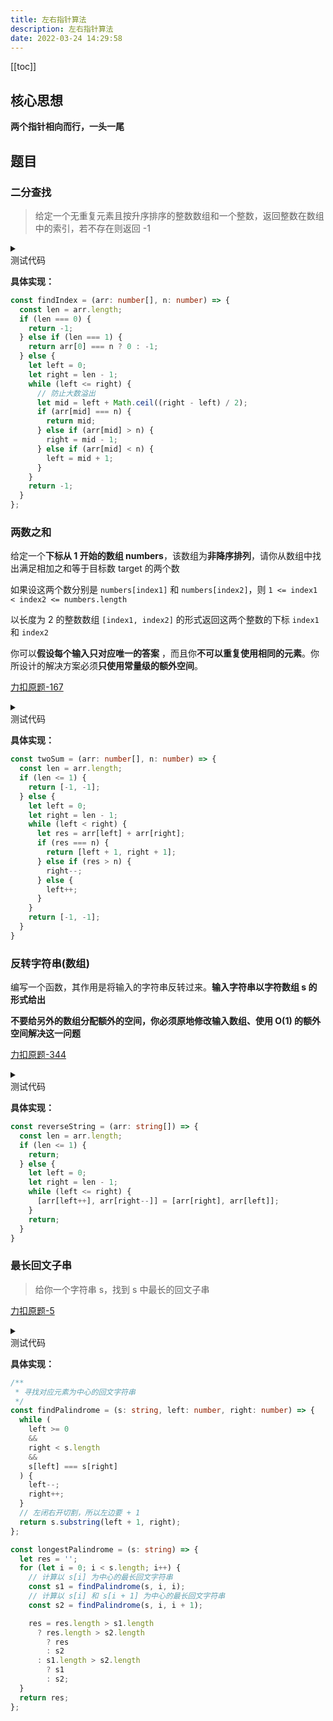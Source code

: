 ```yaml
---
title: 左右指针算法
description: 左右指针算法
date: 2022-03-24 14:29:58
---
```


[[toc]]

## 核心思想

<Alert type="info">**两个指针相向而行，一头一尾**</Alert>

## 题目

### 二分查找

> 给定一个无重复元素且按升序排序的整数数组和一个整数，返回整数在数组中的索引，若不存在则返回 -1

<details>
  <summary class="cursor-pointer">
    <div class="inline-flex">
      <div class="i-vscode-icons-file-type-testts mr-1"></div>
      <div>测试代码</div>
    </div>
  </summary>

```ts
describe('左右指针——二分查找', () => {
  it('空数组', () => {
    expect(findIndex([], 1)).toBe(-1);
  });

  it('奇数长度的数组', () => {
    expect(findIndex([1, 2, 5, 8, 10], 10)).toBe(4);
  });

  it('偶数长度的数组', () => {
    expect(findIndex([1, 2, 5, 8, 10, 11, 19, 33, 99, 108], 33)).toBe(7);
  });
});
```
  
</details>

**具体实现：**

```ts
const findIndex = (arr: number[], n: number) => {
  const len = arr.length;
  if (len === 0) {
    return -1;
  } else if (len === 1) {
    return arr[0] === n ? 0 : -1;
  } else {
    let left = 0;
    let right = len - 1;
    while (left <= right) {
      // 防止大数溢出
      let mid = left + Math.ceil((right - left) / 2);
      if (arr[mid] === n) {
        return mid;
      } else if (arr[mid] > n) {
        right = mid - 1;
      } else if (arr[mid] < n) {
        left = mid + 1;
      }
    }
    return -1;
  }
};
```

### 两数之和

给定一个**下标从 1 开始的数组 numbers**，该数组为**非降序排列**，请你从数组中找出满足相加之和等于目标数 target 的两个数

如果设这两个数分别是 `numbers[index1]` 和 `numbers[index2]`，则 `1 <= index1 < index2 <= numbers.length`

以长度为 2 的整数数组 `[index1, index2]` 的形式返回这两个整数的下标 `index1` 和 `index2`

你可以**假设每个输入只对应唯一的答案** ，而且你**不可以重复使用相同的元素**。你所设计的解决方案必须**只使用常量级的额外空间**。

[<div class="i-cib-leetcode"></div> 力扣原题-167](https://leetcode-cn.com/problems/two-sum-ii-input-array-is-sorted/)

<details>
  <summary class="cursor-pointer">
    <div class="inline-flex">
      <div class="i-vscode-icons-file-type-testts mr-1"></div>
      <div>测试代码</div>
    </div>
  </summary>

```ts
describe('左右指针——两数之和', () => {
  it('特殊情况', () => {
    expect(twoSum([], 1)).toEqual([-1, -1]);
    expect(twoSum([1], 1)).toEqual([-1, -1]);
  });

  it('其他情况', () => {
    expect(twoSum([1, 2, 5, 8, 10], 10)).toEqual([2, 4]);
    expect(twoSum([1, 2, 5, 8, 10], 9)).toEqual([1, 4]);
    expect(twoSum([1, 2, 5, 8, 10], 8)).toEqual([-1, -1]);
    expect(twoSum([1, 2, 5, 8, 10], 7)).toEqual([2, 3]);
    expect(twoSum([1, 2, 5, 8, 10], 6)).toEqual([1, 3]);
    expect(twoSum([1, 2, 5, 8, 10], 5)).toEqual([-1, -1]);
    expect(twoSum([1, 2, 5, 8, 10], 4)).toEqual([-1, -1]);
    expect(twoSum([1, 2, 5, 8, 10], 3)).toEqual([1, 2]);
    expect(twoSum([1, 2, 5, 8, 10], 2)).toEqual([-1, -1]);
    expect(twoSum([1, 2, 5, 8, 10], 1)).toEqual([-1, -1]);
    expect(twoSum([1, 2, 5, 8, 10], 0)).toEqual([-1, -1]);
  });

  it('官方示例', () => {
    expect(twoSum([2, 7, 11, 15], 9)).toEqual([1, 2]);
    expect(twoSum([2, 3, 4], 6)).toEqual([1, 3]);
    expect(twoSum([-1, 0], -1)).toEqual([1, 2]);
  });
});
```
  
</details>

**具体实现：**

```ts
const twoSum = (arr: number[], n: number) => {
  const len = arr.length;
  if (len <= 1) {
    return [-1, -1];
  } else {
    let left = 0;
    let right = len - 1;
    while (left < right) {
      let res = arr[left] + arr[right];
      if (res === n) {
        return [left + 1, right + 1];
      } else if (res > n) {
        right--;
      } else {
        left++;
      }
    }
    return [-1, -1];
  }
}
```

### 反转字符串(数组)

编写一个函数，其作用是将输入的字符串反转过来。**输入字符串以字符数组 s 的形式给出**

**不要给另外的数组分配额外的空间，你必须原地修改输入数组、使用 O(1) 的额外空间解决这一问题**

[<div class="i-cib-leetcode"></div> 力扣原题-344](https://leetcode-cn.com/problems/reverse-string/)

<details>
  <summary class="cursor-pointer">
    <div class="inline-flex">
      <div class="i-vscode-icons-file-type-testts mr-1"></div>
      <div>测试代码</div>
    </div>
  </summary>

```ts
describe('左右指针——两数之和', () => {
  it('特殊情况', () => {
    const arr1 = [];
    const arr2 = ['1'];
    
    reverseString(arr1);
    expect(arr1).toEqual([]);
    reverseString(arr2);
    expect(arr2).toEqual(['1']);

  });

  it('官方示例', () => {
    const arr1 = ['h','e','l','l','o'];
    const arr2 = ['H','a','n','n','a','h'];

    reverseString(arr1);
    expect(arr1).toEqual(['o','l','l','e','h']);

    reverseString(arr2);
    expect(arr2).toEqual(['h','a','n','n','a','H']);
  });
});
```
  
</details>

**具体实现：**

```ts
const reverseString = (arr: string[]) => {
  const len = arr.length;
  if (len <= 1) {
    return;
  } else {
    let left = 0;
    let right = len - 1;
    while (left <= right) {
      [arr[left++], arr[right--]] = [arr[right], arr[left]];
    }
    return;
  }
}
```

### 最长回文子串

> 给你一个字符串 s，找到 s 中最长的回文子串

[<div class="i-cib-leetcode"></div> 力扣原题-5](https://leetcode-cn.com/problems/longest-palindromic-substring/)

<details>
  <summary class="cursor-pointer">
    <div class="inline-flex">
      <div class="i-vscode-icons-file-type-testts mr-1"></div>
      <div>测试代码</div>
    </div>
  </summary>

```ts
describe('左右指针——最长回文子串', () => {

  it('官方示例', () => {
    const res = longestPalindrome('babad');
    expect(['bab', 'aba']).contains(res);

    expect(longestPalindrome('cbbd')).toBe('bb');
  });
});

```
  
</details>

**具体实现：**

```ts
/**
 * 寻找对应元素为中心的回文字符串
 */
const findPalindrome = (s: string, left: number, right: number) => {
  while (
    left >= 0
    &&
    right < s.length
    &&
    s[left] === s[right]
  ) {
    left--;
    right++;
  }
  // 左闭右开切割，所以左边要 + 1
  return s.substring(left + 1, right);
};

const longestPalindrome = (s: string) => {
  let res = '';
  for (let i = 0; i < s.length; i++) {
    // 计算以 s[i] 为中心的最长回文字符串
    const s1 = findPalindrome(s, i, i);
    // 计算以 s[i] 和 s[i + 1] 为中心的最长回文字符串
    const s2 = findPalindrome(s, i, i + 1);

    res = res.length > s1.length
      ? res.length > s2.length
        ? res
        : s2
      : s1.length > s2.length
        ? s1
        : s2;
  }
  return res;
};
```